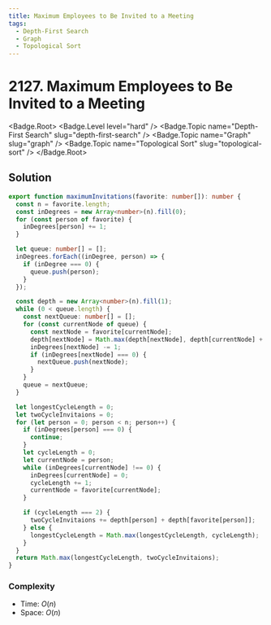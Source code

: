 ```yaml
---
title: Maximum Employees to Be Invited to a Meeting
tags:
  - Depth-First Search
  - Graph
  - Topological Sort
---
```


# 2127. Maximum Employees to Be Invited to a Meeting

<Badge.Root>
  <Badge.Level level="hard" />
  <Badge.Topic name="Depth-First Search" slug="depth-first-search" />
  <Badge.Topic name="Graph" slug="graph" />
  <Badge.Topic name="Topological Sort" slug="topological-sort" />
</Badge.Root>

## Solution

```typescript filename="solution.ts" copy
export function maximumInvitations(favorite: number[]): number {
  const n = favorite.length;
  const inDegrees = new Array<number>(n).fill(0);
  for (const person of favorite) {
    inDegrees[person] += 1;
  }

  let queue: number[] = [];
  inDegrees.forEach((inDegree, person) => {
    if (inDegree === 0) {
      queue.push(person);
    }
  });

  const depth = new Array<number>(n).fill(1);
  while (0 < queue.length) {
    const nextQueue: number[] = [];
    for (const currentNode of queue) {
      const nextNode = favorite[currentNode];
      depth[nextNode] = Math.max(depth[nextNode], depth[currentNode] + 1);
      inDegrees[nextNode] -= 1;
      if (inDegrees[nextNode] === 0) {
        nextQueue.push(nextNode);
      }
    }
    queue = nextQueue;
  }

  let longestCycleLength = 0;
  let twoCycleInvitaions = 0;
  for (let person = 0; person < n; person++) {
    if (inDegrees[person] === 0) {
      continue;
    }
    let cycleLength = 0;
    let currentNode = person;
    while (inDegrees[currentNode] !== 0) {
      inDegrees[currentNode] = 0;
      cycleLength += 1;
      currentNode = favorite[currentNode];
    }

    if (cycleLength === 2) {
      twoCycleInvitaions += depth[person] + depth[favorite[person]];
    } else {
      longestCycleLength = Math.max(longestCycleLength, cycleLength);
    }
  }
  return Math.max(longestCycleLength, twoCycleInvitaions);
}
```

### Complexity

- Time: $O(n)$
- Space: $O(n)$

<ProblemLink
  codingSite="leetcode"
  href="https://leetcode.com/problems/maximum-employees-to-be-invited-to-a-meeting"
  title="Maximum Employees to Be Invited to a Meeting"
/>
